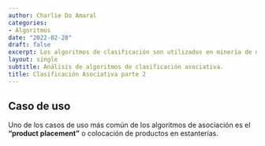 ```yaml
---
author: Charlie Do Amaral
categories:
- Algoritmos
date: "2022-02-28"
draft: false
excerpt: Los algoritmos de clasificación son utilizados en minería de datos, sobre bases de   datos transaccionales, permiten encontrar de forma eficiente "conjuntos de items            frecuentes", los cuales sirven de base para generar reglas de asociación. 
layout: single
subtitle: Análisis de algoritmos de clasificación asociativa.
title: Clasificación Asociativa parte 2
---
```


## Caso de uso
Uno de los casos de uso más común de los algoritmos de asociación es el **"product placement"** o colocación de productos en estanterías.














